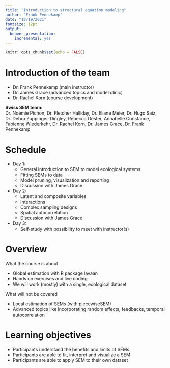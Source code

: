 ```yaml
---
title: "Introduction to structural equation modeling"
author: "Frank Pennekamp"
date: "10/19/2021"
fontsize: 12pt
output: 
  beamer_presentation: 
    incremental: yes
---
```


```r
knitr::opts_chunk$set(echo = FALSE)
```

# Introduction of the team

- Dr. Frank Pennekamp (main instructor)   
- Dr. James Grace (advanced topics and model clinic)   
- Dr. Rachel Korn (course development)   
  
**Swiss SEM team:**  
Dr. Noémie Pichon, Dr. Fletcher Halliday, Dr. Eliane Meier, Dr. Hugo Saiz, Dr. Debra Zuppinger-Dingley, Rebecca Oester, Annabelle Constance, Fabienne Wiederkehr, Dr. Rachel Korn, Dr. James Grace, Dr. Frank Pennekamp

# Schedule

- Day 1:
  * General introduction to SEM to model ecological systems
  * Fitting SEMs to data
  * Model pruning, visualization and reporting
  * Discussion with James Grace
- Day 2:
  * Latent and composite variables
  * Interactions
  * Complex sampling designs
  * Spatial autocorrelation
  * Discussion with James Grace
- Day 3:
  * Self-study with possibility to meet with instructor(s)

# Overview

What the course is about

- Global estimation with R package lavaan
- Hands on exercises and live coding
- We will work (mostly) with a single, ecological dataset

What will not be covered

- Local estimation of SEMs (with piecewiseSEM)
- Advanced topics like incorporating random effects, feedbacks, temporal autocorrelation

# Learning objectives

- Participants understand the benefits and limits of SEMs
- Participants are able to fit, interpret and visualize a SEM
- Participants are able to apply SEM to their own dataset






